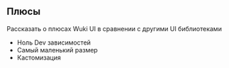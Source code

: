 
<Meta title="Getting Start/Comparison" />

## Плюсы

Рассказать о плюсах Wuki UI в сравнении с другими UI библиотеками

- Ноль Dev зависимостей
- Самый маленький размер
- Кастомизация